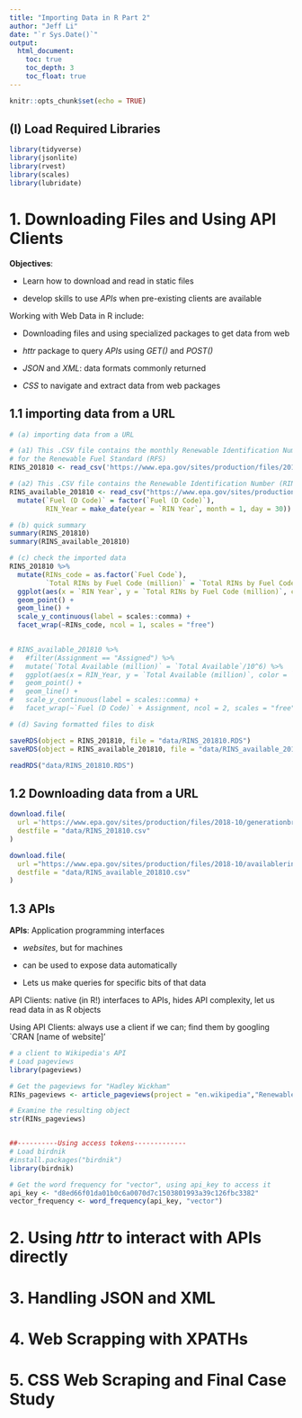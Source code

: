 ```yaml
---
title: "Importing Data in R Part 2"
author: "Jeff Li"
date: "`r Sys.Date()`"
output: 
  html_document: 
    toc: true
    toc_depth: 3
    toc_float: true
---
```


```r
knitr::opts_chunk$set(echo = TRUE)
```

## (I) Load Required Libraries
```r
library(tidyverse)
library(jsonlite)
library(rvest)
library(scales)
library(lubridate)

```



# 1. Downloading Files and Using API Clients

**Objectives**: 

* Learn how to download and read in static files

* develop skills to use *APIs* when pre-existing clients are available


Working with Web Data in R include: 

*  Downloading files and using specialized packages to get data from web

* *httr* package to query *APIs* using *GET()* and *POST()*

* *JSON* and *XML*: data formats commonly returned

* *CSS* to navigate and extract data from web packages

## 1.1  importing data from a URL

```r

# (a) importing data from a URL

# (a1) This .CSV file contains the monthly Renewable Identification Number (RIN) generation data 
# for the Renewable Fuel Standard (RFS)
RINS_201810 <- read_csv('https://www.epa.gov/sites/production/files/2018-10/generationbreakout.csv')

# (a2) This .CSV file contains the Renewable Identification Number (RIN) availability to date for the Renewable Fuel Standard (RFS).
RINS_available_201810 <- read_csv("https://www.epa.gov/sites/production/files/2018-10/availablerins.csv") %>% 
  mutate(`Fuel (D Code)` = factor(`Fuel (D Code)`), 
         RIN_Year = make_date(year = `RIN Year`, month = 1, day = 30))

# (b) quick summary 
summary(RINS_201810)
summary(RINS_available_201810)

# (c) check the imported data
RINS_201810 %>%
  mutate(RINs_code = as.factor(`Fuel Code`), 
         `Total RINs by Fuel Code (million)` = `Total RINs by Fuel Code`/10^6) %>%
  ggplot(aes(x = `RIN Year`, y = `Total RINs by Fuel Code (million)`, color = RINs_code)) +
  geom_point() + 
  geom_line() + 
  scale_y_continuous(label = scales::comma) +
  facet_wrap(~RINs_code, ncol = 1, scales = "free")
 

# RINS_available_201810 %>%
#   #filter(Assignment == "Assigned") %>%
#   mutate(`Total Available (million)` = `Total Available`/10^6) %>%
#   ggplot(aes(x = RIN_Year, y = `Total Available (million)`, color = `Fuel (D Code)`)) +
#   geom_point() + 
#   geom_line() + 
#   scale_y_continuous(label = scales::comma) +
#   facet_wrap(~`Fuel (D Code)` + Assignment, ncol = 2, scales = "free")          

# (d) Saving formatted files to disk

saveRDS(object = RINS_201810, file = "data/RINS_201810.RDS")
saveRDS(object = RINS_available_201810, file = "data/RINS_available_201810.RDS")

readRDS("data/RINS_201810.RDS")

```

## 1.2 Downloading data from a URL

```r
download.file(
  url ='https://www.epa.gov/sites/production/files/2018-10/generationbreakout.csv', 
  destfile = "data/RINS_201810.csv"
)

download.file(
  url ="https://www.epa.gov/sites/production/files/2018-10/availablerins.csv", 
  destfile = "data/RINS_available_201810.csv"
)
```

## 1.3 APIs

**APIs**: Application programming interfaces

* *websites*, but for machines

* can be used to expose data automatically

* Lets us make queries for specific bits of that data


API Clients: native (in R!) interfaces to APIs, hides API complexity, let us read data in as R objects

Using API Clients: always use a client if we can; find them by googling `CRAN [name of website]' 


```r
# a client to Wikipedia's API
# Load pageviews
library(pageviews)

# Get the pageviews for "Hadley Wickham"
RINs_pageviews <- article_pageviews(project = "en.wikipedia","Renewable Identification Number")

# Examine the resulting object
str(RINs_pageviews)


##----------Using access tokens-------------
# Load birdnik
#install.packages("birdnik")
library(birdnik)

# Get the word frequency for "vector", using api_key to access it
api_key <- "d8ed66f01da01b0c6a0070d7c1503801993a39c126fbc3382"
vector_frequency <- word_frequency(api_key, "vector")


```



# 2. Using *httr* to interact with APIs directly 


# 3. Handling JSON and XML


# 4. Web Scrapping with XPATHs



# 5. CSS Web Scraping and Final Case Study
